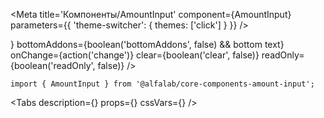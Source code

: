 

<Meta
    title='Компоненты/AmountInput'
    component={AmountInput}
    parameters={{ 'theme-switcher': { themes: ['click'] } }}
/>

<!-- Canvas -->

<Story name='AmountInput'>
    <AmountInput
        value={number('value', null)}
        currency={text('currency', 'RUR')}
        integerLength={number('integerLength', 9)}
        minority={number('minority', 100)}
        bold={boolean('bold', true)}
        block={boolean('block', false)}
        size={select('size', ['s', 'm', 'l', 'xl'], 's')}
        disabled={boolean('disabled', false)}
        placeholder={text('placeholder', undefined)}
        label={text('label', '')}
        hint={text('hint', '')}
        error={text('error', '')}
        leftAddons={boolean('leftAddons', false) && <Icon />}
        bottomAddons={boolean('bottomAddons', false) && <span>bottom text</span>}
        onChange={action('change')}
        clear={boolean('clear', false)}
        readOnly={boolean('readOnly', false)}
    />
</Story>

<!-- Docs -->

<ComponentHeader
    name='AmountInput'
    version={version}
    package='@alfalab/core-components-amount-input'
    stage={2}
    design='https://www.figma.com/file/KlFOLLkKO8rtvvQE3RXuhq/Click-Library?node-id=532%3A544'
/>

```tsx
import { AmountInput } from '@alfalab/core-components-amount-input';
```

<Tabs
    description={<Description />}
    props={<Props of={AmountInput} />}
    cssVars={<CssVars css={styles} />}
/>
